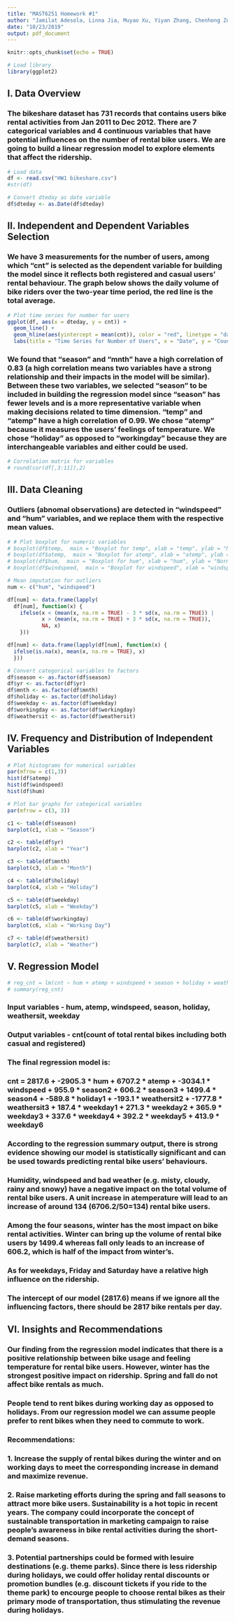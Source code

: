 ```yaml
---
title: "MAST6251 Homework #1"
author: "Jamilat Adesola, Linna Jia, Muyao Xu, Yiyan Zhang, Chenhong Zu"
date: "10/23/2019"
output: pdf_document
---
```


```r
knitr::opts_chunk$set(echo = TRUE)
```

```r
# Load library
library(ggplot2)
```

## I. Data Overview
### The bikeshare dataset has 731 records that contains users bike rental activities from Jan 2011 to Dec 2012. There are 7 categorical variables and 4 continuous variables that have potential influences on the number of rental bike users. We are going to build a linear regression model to explore elements that affect the ridership. 
```r
# Load data
df <- read.csv("HW1 bikeshare.csv")
#str(df)

# Convert dteday as date variable
df$dteday <- as.Date(df$dteday)
```

## II. Independent and Dependent Variables Selection
### We have 3 measurements for the number of users, among which "cnt" is selected as the dependent variable for building the model since it reflects both registered and casual users' rental behaviour. The graph below shows the daily volume of bike riders over the two-year time period, the red line is the total average.
```r
# Plot time series for number for users
ggplot(df, aes(x = dteday, y = cnt)) +
  geom_line() +
  geom_hline(aes(yintercept = mean(cnt)), color = "red", linetype = "dashed", size = 1) +
  labs(title = "Time Series for Number of Users", x = "Date", y = "Count")
```

### We found that "season" and "mnth" have a high correlation of 0.83 (a high correlation means two variables have a strong relationship and their impacts in the model will be similar). Between these two variables, we selected "season" to be included in building the regression model since "season" has fewer levels and is a more representative variable when making decisions related to time dimension. "temp" and "atemp" have a high correlation of 0.99. We chose "atemp" because it measures the users' feelings of temperature. We chose "holiday" as opposed to "workingday" because they are interchangeable variables and either could be used.
```r
# Correlation matrix for variables
# round(cor(df[,3:11]),2)
```


## III. Data Cleaning
### Outliers (abnomal observations) are detected in "windspeed" and "hum" variables, and we replace them with the respective mean values.
```r
# # Plot boxplot for numeric variables
# boxplot(df$temp,  main = "Boxplot for temp", xlab = "temp", ylab = "Normalized value")
# boxplot(df$atemp,  main = "Boxplot for atemp", xlab = "atemp", ylab = "Normalized value")
# boxplot(df$hum,  main = "Boxplot for hum", xlab = "hum", ylab = "Normalized value")
# boxplot(df$windspeed,  main = "Boxplot for windspeed", xlab = "windspeed", ylab = "Normalized value")
```

```r
# Mean imputation for outliers
num <- c("hum", "windspeed")

df[num] <- data.frame(lapply(
  df[num], function(x) {
    ifelse(x < (mean(x, na.rm = TRUE) - 3 * sd(x, na.rm = TRUE)) | 
           x > (mean(x, na.rm = TRUE) + 3 * sd(x, na.rm = TRUE)), 
           NA, x)
    }))

df[num] <- data.frame(lapply(df[num], function(x) {
  ifelse(is.na(x), mean(x, na.rm = TRUE), x)
  }))
```

```r
# Convert categorical variables to factors
df$season <- as.factor(df$season)
df$yr <- as.factor(df$yr)
df$mnth <- as.factor(df$mnth)
df$holiday <- as.factor(df$holiday)
df$weekday <- as.factor(df$weekday)
df$workingday <- as.factor(df$workingday)
df$weathersit <- as.factor(df$weathersit)
```

## IV. Frequency and Distribution of Independent Variables
```r
# Plot histograms for numerical variables
par(mfrow = c(1,3))
hist(df$atemp)
hist(df$windspeed)
hist(df$hum)
```

```r
# Plot bar graphs for categorical variables
par(mfrow = c(3, 3))

c1 <- table(df$season)
barplot(c1, xlab = "Season")

c2 <- table(df$yr)
barplot(c2, xlab = "Year")

c3 <- table(df$mnth)
barplot(c3, xlab = "Month")

c4 <- table(df$holiday)
barplot(c4, xlab = "Holiday")

c5 <- table(df$weekday)
barplot(c5, xlab = "Weekday")

c6 <- table(df$workingday)
barplot(c6, xlab = "Working Day")

c7 <- table(df$weathersit)
barplot(c7, xlab = "Weather")
```

## V. Regression Model
```r
# reg_cnt = lm(cnt ~ hum + atemp + windspeed + season + holiday + weathersit + weekday, df)
# summary(reg_cnt)
```
### Input variables - hum, atemp, windspeed, season, holiday, weathersit, weekday
### Output variables - cnt(count of total rental bikes including both casual and registered)
### The final regression model is: 
### cnt = 2817.6 + -2905.3 * hum + 6707.2 * atemp + -3034.1 * windspeed + 955.9 * season2 + 606.2 * season3 + 1499.4 * season4 + -589.8 * holiday1 + -193.1 * weathersit2 + -1777.8 * weathersit3 + 187.4 * weekday1 + 271.3 * weekday2 + 365.9 * weekday3 + 337.6 * weekday4 + 392.2 * weekday5 + 413.9 * weekday6
### According to the regression summary output, there is strong evidence showing our model is statistically significant and can be used towards predicting rental bike users' behaviours. 
### Humidity, windspeed and bad weather (e.g. misty, cloudy, rainy and snowy) have a negative impact on the total volume of rental bike users. A unit increase in atemperature will lead to an increase of around 134 (6706.2/50=134) rental bike users.  
### Among the four seasons, winter has the most impact on bike rental activities. Winter can bring up the volume of rental bike users by 1499.4 whereas fall only leads to an increase of 606.2, which is half of the impact from winter's.
### As for weekdays, Friday and Saturday have a relative high influence on the ridership. 
### The intercept of our model (2817.6) means if we ignore all the influencing factors, there should be 2817 bike rentals per day.


## VI. Insights and Recommendations
### Our finding from the regression model indicates that there is a positive relationship between bike usage and feeling temperature for rental bike users. However, winter has the strongest positive impact on ridership. Spring and fall do not affect bike rentals as much. 
### People tend to rent bikes during working day as opposed to holidays. From our regression model we can assume people prefer to rent bikes when they need to commute to work. 

### Recommendations: 
### 1. Increase the supply of rental bikes during the winter and on working days to meet the corresponding increase in demand and maximize revenue. 
### 2. Raise marketing efforts during the spring and fall seasons to attract more bike users. Sustainability is a hot topic in recent years. The company could incorporate the concept of sustainable transportation in marketing campaign to raise people's awareness in bike rental activities during the short-demand seasons.
### 3. Potential partnerships could be formed with lesuire destinations (e.g. theme parks). Since there is less ridership during holidays, we could offer holiday rental discounts or promotion bundles (e.g. discount tickets if you ride to the theme park) to encourge people to choose rental bikes as their primary mode of transportation, thus stimulating the revenue during holidays.